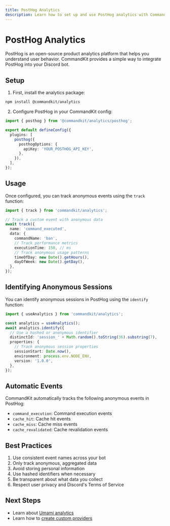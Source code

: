 ```yaml
---
title: PostHog Analytics
description: Learn how to set up and use PostHog analytics with CommandKit.
---
```


# PostHog Analytics

PostHog is an open-source product analytics platform that helps you understand user behavior. CommandKit provides a simple way to integrate PostHog into your Discord bot.

## Setup

1. First, install the analytics package:

```sh
npm install @commandkit/analytics
```

2. Configure PostHog in your CommandKit config:

```ts
import { posthog } from '@commandkit/analytics/posthog';

export default defineConfig({
  plugins: [
    posthog({
      posthogOptions: {
        apiKey: 'YOUR_POSTHOG_API_KEY',
      },
    }),
  ],
});
```

## Usage

Once configured, you can track anonymous events using the `track` function:

```ts
import { track } from 'commandkit/analytics';

// Track a custom event with anonymous data
await track({
  name: 'command_executed',
  data: {
    commandName: 'ban',
    // Track performance metrics
    executionTime: 150, // ms
    // Track anonymous usage patterns
    timeOfDay: new Date().getHours(),
    dayOfWeek: new Date().getDay(),
  },
});
```

## Identifying Anonymous Sessions

You can identify anonymous sessions in PostHog using the `identify` function:

```ts
import { useAnalytics } from 'commandkit/analytics';

const analytics = useAnalytics();
await analytics.identify({
  // Use a hashed or anonymous identifier
  distinctId: 'session_' + Math.random().toString(36).substring(7),
  properties: {
    // Track anonymous session properties
    sessionStart: Date.now(),
    environment: process.env.NODE_ENV,
    version: '1.0.0',
  },
});
```

## Automatic Events

CommandKit automatically tracks the following anonymous events in PostHog:

- `command_execution`: Command execution events
- `cache_hit`: Cache hit events
- `cache_miss`: Cache miss events
- `cache_revalidated`: Cache revalidation events

## Best Practices

1. Use consistent event names across your bot
2. Only track anonymous, aggregated data
3. Avoid storing personal information
4. Use hashed identifiers when necessary
5. Be transparent about what data you collect
6. Respect user privacy and Discord's Terms of Service

## Next Steps

- Learn about [Umami analytics](./03-umami.mdx)
- Learn how to [create custom providers](./04-custom-providers.mdx)
